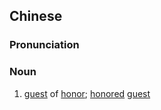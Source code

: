 ==Chinese==
{{zh-forms|type=21|alt=坐上客}}

===Pronunciation===
{{zh-pron
|m=zuòshàngkè
|c=zo6 soeng6 haak3
|cat=n
}}

===Noun===
{{zh-noun}}

# [[guest]] of [[honor]]; [[honored]] [[guest]]